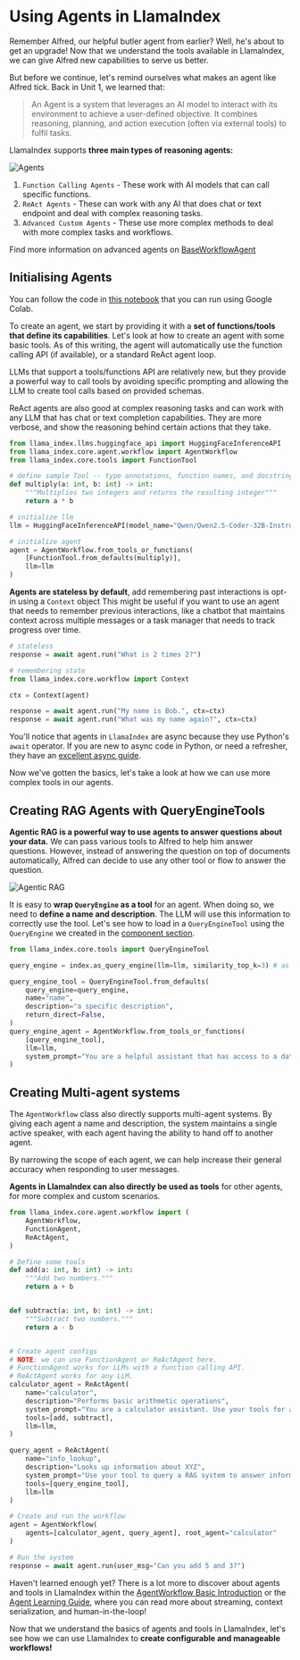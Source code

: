 # Using Agents in LlamaIndex

Remember Alfred, our helpful butler agent from earlier? Well, he's about to get an upgrade!
Now that we understand the tools available in LlamaIndex, we can give Alfred new capabilities to serve us better.

But before we continue, let's remind ourselves what makes an agent like Alfred tick.
Back in Unit 1, we learned that:

> An Agent is a system that leverages an AI model to interact with its environment to achieve a user-defined objective. It combines reasoning, planning, and action execution (often via external tools) to fulfil tasks.

LlamaIndex supports **three main types of reasoning agents:**

![Agents](https://huggingface.co/datasets/agents-course/course-images/resolve/main/en/unit2/llama-index/agents.png)

1. `Function Calling Agents` - These work with AI models that can call specific functions.
2. `ReAct Agents` - These can work with any AI that does chat or text endpoint and deal with complex reasoning tasks.
3. `Advanced Custom Agents` - These use more complex methods to deal with more complex tasks and workflows.

<Tip>Find more information on advanced agents on <a href="https://github.com/run-llama/llama_index/blob/main/llama-index-core/llama_index/core/agent/workflow/base_agent.py">BaseWorkflowAgent</a></Tip>

## Initialising Agents

<Tip>
You can follow the code in <a href="https://huggingface.co/agents-course/notebooks/blob/main/unit2/llama-index/agents.ipynb" target="_blank">this notebook</a> that you can run using Google Colab.
</Tip>

To create an agent, we start by providing it with a **set of functions/tools that define its capabilities**.
Let's look at how to create an agent with some basic tools. As of this writing, the agent will automatically use the function calling API (if available), or a standard ReAct agent loop.

LLMs that support a tools/functions API are relatively new, but they provide a powerful way to call tools by avoiding specific prompting and allowing the LLM to create tool calls based on provided schemas.

ReAct agents are also good at complex reasoning tasks and can work with any LLM that has chat or text completion capabilities. They are more verbose, and show the reasoning behind certain actions that they take.

```python
from llama_index.llms.huggingface_api import HuggingFaceInferenceAPI
from llama_index.core.agent.workflow import AgentWorkflow
from llama_index.core.tools import FunctionTool

# define sample Tool -- type annotations, function names, and docstrings, are all included in parsed schemas!
def multiply(a: int, b: int) -> int:
    """Multiplies two integers and returns the resulting integer"""
    return a * b

# initialize llm
llm = HuggingFaceInferenceAPI(model_name="Qwen/Qwen2.5-Coder-32B-Instruct")

# initialize agent
agent = AgentWorkflow.from_tools_or_functions(
    [FunctionTool.from_defaults(multiply)],
    llm=llm
)
```

**Agents are stateless by default**, add remembering past interactions is opt-in using a `Context` object
This might be useful if you want to use an agent that needs to remember previous interactions, like a chatbot that maintains context across multiple messages or a task manager that needs to track progress over time.

```python
# stateless
response = await agent.run("What is 2 times 2?")

# remembering state
from llama_index.core.workflow import Context

ctx = Context(agent)

response = await agent.run("My name is Bob.", ctx=ctx)
response = await agent.run("What was my name again?", ctx=ctx)
```

You'll notice that agents in `LlamaIndex` are async because they use Python's `await` operator. If you are new to async code in Python, or need a refresher, they have an [excellent async guide](https://docs.llamaindex.ai/en/stable/getting_started/async_python/).

Now we've gotten the basics, let's take a look at how we can use more complex tools in our agents.

## Creating RAG Agents with QueryEngineTools

**Agentic RAG is a powerful way to use agents to answer questions about your data.** We can pass various tools to Alfred to help him answer questions.
However, instead of answering the question on top of documents automatically, Alfred can decide to use any other tool or flow to answer the question.

![Agentic RAG](https://huggingface.co/datasets/agents-course/course-images/resolve/main/en/unit2/llama-index/agentic-rag.png)

It is easy to **wrap `QueryEngine` as a tool** for an agent.
When doing so, we need to **define a name and description**. The LLM will use this information to correctly use the tool.
Let's see how to load in a `QueryEngineTool` using the `QueryEngine` we created in the [component section](components.mdx).

```python
from llama_index.core.tools import QueryEngineTool

query_engine = index.as_query_engine(llm=llm, similarity_top_k=3) # as shown in the Components in LlamaIndex section

query_engine_tool = QueryEngineTool.from_defaults(
    query_engine=query_engine,
    name="name",
    description="a specific description",
    return_direct=False,
)
query_engine_agent = AgentWorkflow.from_tools_or_functions(
    [query_engine_tool],
    llm=llm,
    system_prompt="You are a helpful assistant that has access to a database containing persona descriptions. "
)
```

## Creating Multi-agent systems

The `AgentWorkflow` class also directly supports multi-agent systems. By giving each agent a name and description, the system maintains a single active speaker, with each agent having the ability to hand off to another agent.

By narrowing the scope of each agent, we can help increase their general accuracy when responding to user messages.

**Agents in LlamaIndex can also directly be used as tools** for other agents, for more complex and custom scenarios.

```python
from llama_index.core.agent.workflow import (
    AgentWorkflow,
    FunctionAgent,
    ReActAgent,
)

# Define some tools
def add(a: int, b: int) -> int:
    """Add two numbers."""
    return a + b


def subtract(a: int, b: int) -> int:
    """Subtract two numbers."""
    return a - b


# Create agent configs
# NOTE: we can use FunctionAgent or ReActAgent here.
# FunctionAgent works for LLMs with a function calling API.
# ReActAgent works for any LLM.
calculator_agent = ReActAgent(
    name="calculator",
    description="Performs basic arithmetic operations",
    system_prompt="You are a calculator assistant. Use your tools for any math operation.",
    tools=[add, subtract],
    llm=llm,
)

query_agent = ReActAgent(
    name="info_lookup",
    description="Looks up information about XYZ",
    system_prompt="Use your tool to query a RAG system to answer information about XYZ",
    tools=[query_engine_tool],
    llm=llm
)

# Create and run the workflow
agent = AgentWorkflow(
    agents=[calculator_agent, query_agent], root_agent="calculator"
)

# Run the system
response = await agent.run(user_msg="Can you add 5 and 3?")
```

<Tip>Haven't learned enough yet? There is a lot more to discover about agents and tools in LlamaIndex within the <a href="https://docs.llamaindex.ai/en/stable/examples/agent/agent_workflow_basic/">AgentWorkflow Basic Introduction</a> or the <a href="https://docs.llamaindex.ai/en/stable/understanding/agent/">Agent Learning Guide</a>, where you can read more about streaming, context serialization, and human-in-the-loop!</Tip>

Now that we understand the basics of agents and tools in LlamaIndex, let's see how we can use LlamaIndex to **create configurable and manageable workflows!**
